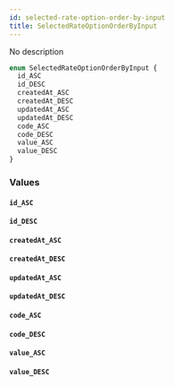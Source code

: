 ```yaml
---
id: selected-rate-option-order-by-input
title: SelectedRateOptionOrderByInput
---
```


No description

```graphql
enum SelectedRateOptionOrderByInput {
  id_ASC
  id_DESC
  createdAt_ASC
  createdAt_DESC
  updatedAt_ASC
  updatedAt_DESC
  code_ASC
  code_DESC
  value_ASC
  value_DESC
}
```

### Values

#### `id_ASC`

#### `id_DESC`

#### `createdAt_ASC`

#### `createdAt_DESC`

#### `updatedAt_ASC`

#### `updatedAt_DESC`

#### `code_ASC`

#### `code_DESC`

#### `value_ASC`

#### `value_DESC`
